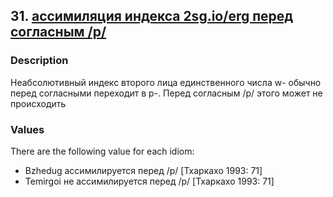 ## 31. <a href =  'https://agricolamz.github.io/The_Circassian_Isoglosses_Database/31.html'>ассимиляция индекса 2sg.io/erg перед согласным /p/</a>
### Description

Неабсолютивный индекс второго лица единственного числа w- обычно перед согласными переходит в p-. Перед согласным /p/ этого может не происходить

### Values
There are the following value for each idiom:

* Bzhedug  ассимилируется перед /p/ [Тхаркахо 1993: 71] 
* Temirgoi  не ассимилируется перед /p/ [Тхаркахо 1993: 71] 

